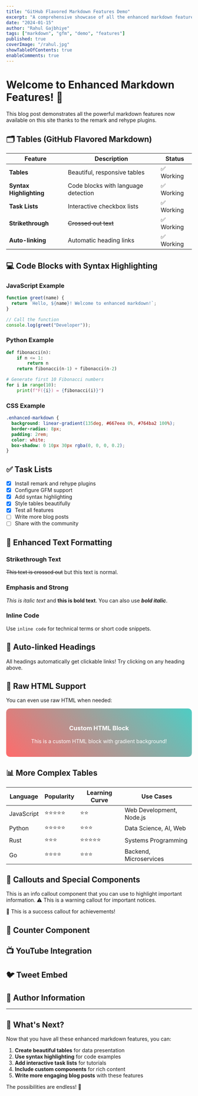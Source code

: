 ```yaml
---
title: "GitHub Flavored Markdown Features Demo"
excerpt: "A comprehensive showcase of all the enhanced markdown features now available on this blog"
date: "2024-01-15"
author: "Rahul Gajbhiye"
tags: ["markdown", "gfm", "demo", "features"]
published: true
coverImage: "/rahul.jpg"
showTableOfContents: true
enableComments: true
---
```


# Welcome to Enhanced Markdown Features! 🎉

This blog post demonstrates all the powerful markdown features now available on this site thanks to the remark and rehype plugins.

## 🗂️ Tables (GitHub Flavored Markdown)

| Feature                 | Description                         | Status     |
| ----------------------- | ----------------------------------- | ---------- |
| **Tables**              | Beautiful, responsive tables        | ✅ Working |
| **Syntax Highlighting** | Code blocks with language detection | ✅ Working |
| **Task Lists**          | Interactive checkbox lists          | ✅ Working |
| **Strikethrough**       | ~~Crossed out text~~                | ✅ Working |
| **Auto-linking**        | Automatic heading links             | ✅ Working |

## 💻 Code Blocks with Syntax Highlighting

### JavaScript Example

```javascript
function greet(name) {
  return `Hello, ${name}! Welcome to enhanced markdown!`;
}

// Call the function
console.log(greet("Developer"));
```

### Python Example

```python
def fibonacci(n):
    if n <= 1:
        return n
    return fibonacci(n-1) + fibonacci(n-2)

# Generate first 10 Fibonacci numbers
for i in range(10):
    print(f"F({i}) = {fibonacci(i)}")
```

### CSS Example

```css
.enhanced-markdown {
  background: linear-gradient(135deg, #667eea 0%, #764ba2 100%);
  border-radius: 8px;
  padding: 2rem;
  color: white;
  box-shadow: 0 10px 30px rgba(0, 0, 0, 0.2);
}
```

## ✅ Task Lists

- [x] Install remark and rehype plugins
- [x] Configure GFM support
- [x] Add syntax highlighting
- [x] Style tables beautifully
- [x] Test all features
- [ ] Write more blog posts
- [ ] Share with the community

## 🎨 Enhanced Text Formatting

### Strikethrough Text

~~This text is crossed out~~ but this text is normal.

### Emphasis and Strong

_This is italic text_ and **this is bold text**. You can also use **_bold italic_**.

### Inline Code

Use `inline code` for technical terms or short code snippets.

## 🔗 Auto-linked Headings

All headings automatically get clickable links! Try clicking on any heading above.

## 📝 Raw HTML Support

You can even use raw HTML when needed:

<div style="background: linear-gradient(45deg, #ff6b6b, #4ecdc4); padding: 20px; border-radius: 10px; color: white; text-align: center;">
  <h3>Custom HTML Block</h3>
  <p>This is a custom HTML block with gradient background!</p>
</div>

## 📊 More Complex Tables

| Language   | Popularity | Learning Curve | Use Cases                |
| ---------- | ---------- | -------------- | ------------------------ |
| JavaScript | ⭐⭐⭐⭐⭐ | ⭐⭐           | Web Development, Node.js |
| Python     | ⭐⭐⭐⭐⭐ | ⭐⭐⭐         | Data Science, AI, Web    |
| Rust       | ⭐⭐⭐     | ⭐⭐⭐⭐⭐     | Systems Programming      |
| Go         | ⭐⭐⭐⭐   | ⭐⭐⭐         | Backend, Microservices   |

## 🎯 Callouts and Special Components

<Callout type="info">
  This is an info callout component that you can use to highlight important
  information.
</Callout>

<Callout type="warning">
  ⚠️ This is a warning callout for important notices.
</Callout>

<Callout type="success">🎉 This is a success callout for achievements!</Callout>

## 🔢 Counter Component

<Counter />

## 📺 YouTube Integration

<YouTube id="dQw4w9WgXcQ" title="Never Gonna Give You Up" />

## 🐦 Tweet Embed

<Tweet id="1234567890" />

## 📝 Author Information

---

## 🚀 What's Next?

Now that you have all these enhanced markdown features, you can:

1. **Create beautiful tables** for data presentation
2. **Use syntax highlighting** for code examples
3. **Add interactive task lists** for tutorials
4. **Include custom components** for rich content
5. **Write more engaging blog posts** with these features

The possibilities are endless! 🎊
